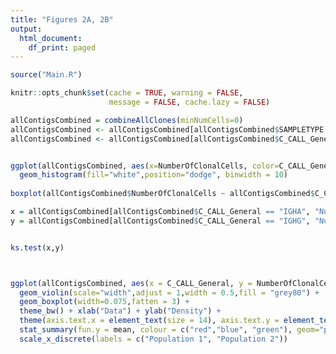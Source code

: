 ```yaml
---
title: "Figures 2A, 2B"
output:
  html_document:
    df_print: paged
---
```


```r
source("Main.R")

knitr::opts_chunk$set(cache = TRUE, warning = FALSE, 
                      message = FALSE, cache.lazy = FALSE)
```


```r
allContigsCombined = combineAllClones(minNumCells=0)
allContigsCombined <- allContigsCombined[allContigsCombined$SAMPLETYPE %in% c("UC_LessINF"),]
allContigsCombined <- allContigsCombined[allContigsCombined$C_CALL_General != "IGHD",]


ggplot(allContigsCombined, aes(x=NumberOfClonalCells, color=C_CALL_General)) +
  geom_histogram(fill="white",position="dodge", binwidth = 10)
  
boxplot(allContigsCombined$NumberOfClonalCells ~ allContigsCombined$C_CALL_General)

x = allContigsCombined[allContigsCombined$C_CALL_General == "IGHA", "NumberOfClonalCells"]
y = allContigsCombined[allContigsCombined$C_CALL_General == "IGHG", "NumberOfClonalCells"]


ks.test(x,y)



ggplot(allContigsCombined, aes(x = C_CALL_General, y = NumberOfClonalCells)) +
  geom_violin(scale="width",adjust = 1,width = 0.5,fill = "grey80") + 
  geom_boxplot(width=0.075,fatten = 3) +
  theme_bw() + xlab("Data") + ylab("Density") + 
  theme(axis.text.x = element_text(size = 14), axis.text.y = element_text(size = 14)) +
  stat_summary(fun.y = mean, colour = c("red","blue", "green"), geom="point", shape=18, size=4) +
  scale_x_discrete(labels = c("Population 1", "Population 2"))
```

